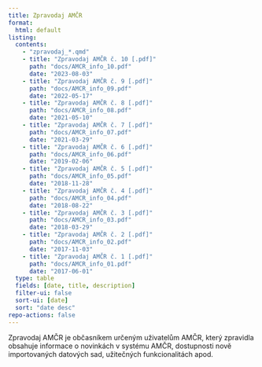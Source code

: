 ```yaml
---
title: Zpravodaj AMČR
format:
  html: default
listing:
  contents: 
    - "zpravodaj_*.qmd"
    - title: "Zpravodaj AMČR č. 10 [.pdf]"
      path: "docs/AMCR_info_10.pdf"
      date: "2023-08-03"
    - title: "Zpravodaj AMČR č. 9 [.pdf]"
      path: "docs/AMCR_info_09.pdf"
      date: "2022-05-17"
    - title: "Zpravodaj AMČR č. 8 [.pdf]"
      path: "docs/AMCR_info_08.pdf"
      date: "2021-05-10"
    - title: "Zpravodaj AMČR č. 7 [.pdf]"
      path: "docs/AMCR_info_07.pdf"
      date: "2021-03-29"
    - title: "Zpravodaj AMČR č. 6 [.pdf]"
      path: "docs/AMCR_info_06.pdf"
      date: "2019-02-06"
    - title: "Zpravodaj AMČR č. 5 [.pdf]"
      path: "docs/AMCR_info_05.pdf"
      date: "2018-11-28"
    - title: "Zpravodaj AMČR č. 4 [.pdf]"
      path: "docs/AMCR_info_04.pdf"
      date: "2018-08-22"
    - title: "Zpravodaj AMČR č. 3 [.pdf]"
      path: "docs/AMCR_info_03.pdf"
      date: "2018-03-29"
    - title: "Zpravodaj AMČR č. 2 [.pdf]"
      path: "docs/AMCR_info_02.pdf"
      date: "2017-11-03"
    - title: "Zpravodaj AMČR č. 1 [.pdf]"
      path: "docs/AMCR_info_01.pdf"
      date: "2017-06-01"
  type: table
  fields: [date, title, description] 
  filter-ui: false
  sort-ui: [date]
  sort: "date desc"
repo-actions: false
---
```


Zpravodaj AMČR je občasníkem určeným uživatelům AMČR, který zpravidla obsahuje informace o novinkách v systému AMČR, dostupnosti nově importovaných datových sad, užitečných funkcionalitách apod.
